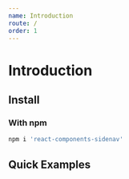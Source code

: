 ```yaml
---
name: Introduction
route: /
order: 1
---
```


# Introduction

## Install

### With npm

```sh
npm i 'react-components-sidenav'
```

## Quick Examples

```jsx
```

```jsx
```
